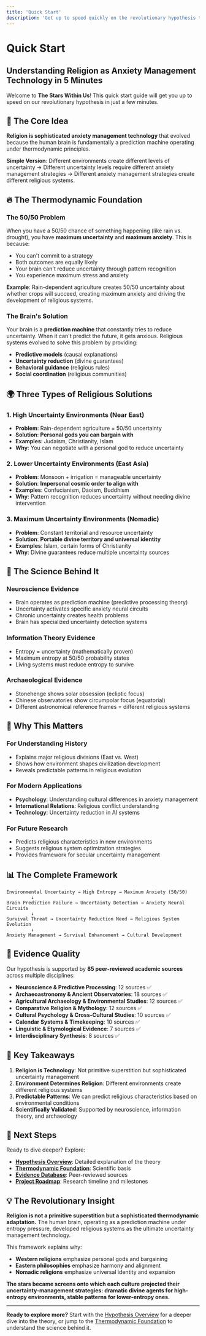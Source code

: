 ```yaml
---
title: 'Quick Start'
description: 'Get up to speed quickly on the revolutionary hypothesis that religion evolved as anxiety management technology.'
---
```


# Quick Start

## Understanding Religion as Anxiety Management Technology in 5 Minutes

Welcome to **The Stars Within Us**! This quick start guide will get you up to speed on our revolutionary hypothesis in just a few minutes.

## 🎯 The Core Idea

**Religion is sophisticated anxiety management technology** that evolved because the human brain is fundamentally a prediction machine operating under thermodynamic principles.

**Simple Version**: Different environments create different levels of uncertainty → Different uncertainty levels require different anxiety management strategies → Different anxiety management strategies create different religious systems.

## 🔥 The Thermodynamic Foundation

### **The 50/50 Problem**
When you have a 50/50 chance of something happening (like rain vs. drought), you have **maximum uncertainty** and **maximum anxiety**. This is because:

- You can't commit to a strategy
- Both outcomes are equally likely
- Your brain can't reduce uncertainty through pattern recognition
- You experience maximum stress and anxiety

**Example**: Rain-dependent agriculture creates 50/50 uncertainty about whether crops will succeed, creating maximum anxiety and driving the development of religious systems.

### **The Brain's Solution**
Your brain is a **prediction machine** that constantly tries to reduce uncertainty. When it can't predict the future, it gets anxious. Religious systems evolved to solve this problem by providing:

- **Predictive models** (causal explanations)
- **Uncertainty reduction** (divine guarantees)
- **Behavioral guidance** (religious rules)
- **Social coordination** (religious communities)

## 🌍 Three Types of Religious Solutions

### **1. High Uncertainty Environments (Near East)**
- **Problem**: Rain-dependent agriculture = 50/50 uncertainty
- **Solution**: **Personal gods you can bargain with**
- **Examples**: Judaism, Christianity, Islam
- **Why**: You can negotiate with a personal god to reduce uncertainty

### **2. Lower Uncertainty Environments (East Asia)**
- **Problem**: Monsoon + irrigation = manageable uncertainty
- **Solution**: **Impersonal cosmic order to align with**
- **Examples**: Confucianism, Daoism, Buddhism
- **Why**: Pattern recognition reduces uncertainty without needing divine intervention

### **3. Maximum Uncertainty Environments (Nomadic)**
- **Problem**: Constant territorial and resource uncertainty
- **Solution**: **Portable divine territory and universal identity**
- **Examples**: Islam, certain forms of Christianity
- **Why**: Divine guarantees reduce multiple uncertainty sources

## 🧠 The Science Behind It

### **Neuroscience Evidence**
- Brain operates as prediction machine (predictive processing theory)
- Uncertainty activates specific anxiety neural circuits
- Chronic uncertainty creates health problems
- Brain has specialized uncertainty detection systems

### **Information Theory Evidence**
- Entropy = uncertainty (mathematically proven)
- Maximum entropy at 50/50 probability states
- Living systems must reduce entropy to survive

### **Archaeological Evidence**
- Stonehenge shows solar obsession (ecliptic focus)
- Chinese observatories show circumpolar focus (equatorial)
- Different astronomical reference frames = different religious systems

## 🚀 Why This Matters

### **For Understanding History**
- Explains major religious divisions (East vs. West)
- Shows how environment shapes civilization development
- Reveals predictable patterns in religious evolution

### **For Modern Applications**
- **Psychology**: Understanding cultural differences in anxiety management
- **International Relations**: Religious conflict understanding
- **Technology**: Uncertainty reduction in AI systems

### **For Future Research**
- Predicts religious characteristics in new environments
- Suggests religious system optimization strategies
- Provides framework for secular uncertainty management

## 📊 The Complete Framework

```
Environmental Uncertainty → High Entropy → Maximum Anxiety (50/50)
         ↓
Brain Prediction Failure → Uncertainty Detection → Anxiety Neural Circuits
         ↓
Survival Threat → Uncertainty Reduction Need → Religious System Evolution
         ↓
Anxiety Management → Survival Enhancement → Cultural Development
```

## 🔬 Evidence Quality

Our hypothesis is supported by **85 peer-reviewed academic sources** across multiple disciplines:

- **Neuroscience & Predictive Processing**: 12 sources ✅
- **Archaeoastronomy & Ancient Observatories**: 18 sources ✅
- **Agricultural Archaeology & Environmental Studies**: 12 sources ✅
- **Comparative Religion & Mythology**: 12 sources ✅
- **Cultural Psychology & Cross-Cultural Studies**: 10 sources ✅
- **Calendar Systems & Timekeeping**: 10 sources ✅
- **Linguistic & Etymological Evidence**: 7 sources ✅
- **Interdisciplinary Synthesis**: 8 sources ✅

## 🎯 Key Takeaways

1. **Religion is Technology**: Not primitive superstition but sophisticated uncertainty management
2. **Environment Determines Religion**: Different environments create different religious systems
3. **Predictable Patterns**: We can predict religious characteristics based on environmental conditions
4. **Scientifically Validated**: Supported by neuroscience, information theory, and archaeology

## 🚀 Next Steps

Ready to dive deeper? Explore:

- **[Hypothesis Overview](/hypothesis-overview)**: Detailed explanation of the theory
- **[Thermodynamic Foundation](/thermodynamic-foundation)**: Scientific basis
- **[Evidence Database](/citation-database)**: Peer-reviewed sources
- **[Project Roadmap](/project-roadmap)**: Research timeline and milestones

## 💡 The Revolutionary Insight

**Religion is not a primitive superstition but a sophisticated thermodynamic adaptation.** The human brain, operating as a prediction machine under entropy pressure, developed religious systems as the ultimate uncertainty management technology.

This framework explains why:
- **Western religions** emphasize personal gods and bargaining
- **Eastern philosophies** emphasize harmony and alignment
- **Nomadic religions** emphasize universal identity and expansion

**The stars became screens onto which each culture projected their uncertainty-management strategies: dramatic divine agents for high-entropy environments, stable patterns for lower-entropy ones.**

---

**Ready to explore more?** Start with the [Hypothesis Overview](/hypothesis-overview) for a deeper dive into the theory, or jump to the [Thermodynamic Foundation](/thermodynamic-foundation) to understand the science behind it.
